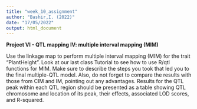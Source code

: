 ```yaml
---
title: "week_10_assignment"
author: "Bashir,I. (2022)"
date: "17/05/2022"
output: html_document
---
```


**Project VI - QTL mapping IV: multiple interval mapping (MIM)**

Use the linkage map to perform multiple interval mapping (MIM) for the trait "PlantHeight". Look at our last class Tutorial to see how to use R/qtl functions for MIM. Make sure to describe the steps you took that led you to the final multiple-QTL model. Also, do not forget to compare the results with those from CIM and IM, pointing out any advantages. Results for the QTL peak within each QTL region should be presented as a table showing QTL chromosome and location of its peak, their effects, associated LOD scores, and R-squared.
